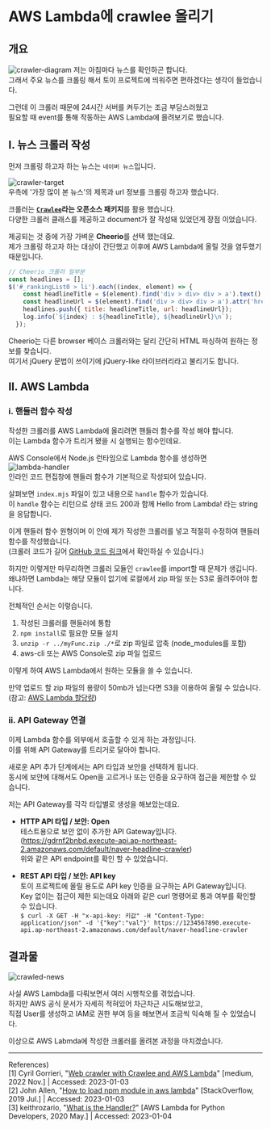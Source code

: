 
# AWS Lambda에 crawlee 올리기

## 개요
![crawler-diagram](../../../public/img/aws/crawler-diagram.png)
저는 아침마다 뉴스를 확인하곤 합니다.  
그래서 주요 뉴스를 크롤링 해서 토이 프로젝트에 띄워주면 편하겠다는 생각이 들었습니다.

그런데 이 크롤러 때문에 24시간 서버를 켜두기는 조금 부담스러웠고  
필요할 때 event를 통해 작동하는 AWS Lambda에 올려보기로 했습니다.

## Ⅰ. 뉴스 크롤러 작성
먼저 크롤링 하고자 하는 뉴스는 `네이버 뉴스`입니다.

![crawler-target](../../../public/img/aws/crawler-target.png)  
우측에 '가장 많이 본 뉴스'의 제목과 url 정보를 크롤링 하고자 했습니다.

크롤러는 **[`Crawlee`](www.google.com)라는 오픈소스 패키지**를 활용 했습니다.  
다양한 크롤러 클래스를 제공하고 document가 잘 작성돼 있었던게 장점 이었습니다.

제공되는 것 중에 가장 가벼운 **Cheerio**를 선택 했는데요.  
제가 크롤링 하고자 하는 대상이 간단했고 이후에 AWS Lambda에 올릴 것을 염두했기 때문입니다.

```js
// Cheerio 크롤러 일부분
const headlines = [];
$('#_rankingList0 > li').each((index, element) => {
    const headlineTitle = $(element).find('div > div> div > a').text();
    const headlineUrl = $(element).find('div > div> div > a').attr('href');
    headlines.push({ title: headlineTitle, url: headlineUrl});
    log.info(`${index} : ${headlineTitle}, ${headlineUrl}\n`);
  });
```
Cheerio는 다른 browser 베이스 크롤러와는 달리 간단히 HTML 파싱하여 원하는 정보를 찾습니다.  
여기서 jQuery 문법이 쓰이기에 jQuery-like 라이브러리라고 불리기도 합니다.

## Ⅱ. AWS Lambda
### ⅰ. 핸들러 함수 작성
작성한 크롤러를 AWS Lambda에 올리려면 핸들러 함수를 작성 해야 합니다.  
이는 Lambda 함수가 트리거 됐을 시 실행되는 함수인데요.

AWS Console에서 Node.js 런타임으로 Lambda 함수를 생성하면   
![lambda-handler](../../../public/img/aws/lambda-handler.png)  
인라인 코드 편집창에 핸들러 함수가 기본적으로 작성되어 있습니다.

살펴보면 `index.mjs` 파일이 있고 내용으로 `handle` 함수가 있습니다.  
이 `handle` 함수는 리턴으로 상태 코드 200과 함께 Hello from Lambda! 라는 string을 응답합니다.

이게 핸들러 함수 원형이며 이 안에 제가 작성한 크롤러를 넣고 적절히 수정하여 핸들러 함수를 작성했습니다.  
(크롤러 코드가 길어 [GitHub 코드 링크](https://github.com/0-Chan/news-headline-crawler)에서 확인하실 수 있습니다.)

하지만 이렇게만 마무리하면 크롤러 모듈인 `crawlee`를 import할 때 문제가 생깁니다.  
왜냐하면 Lambda는 해당 모듈이 없기에 로컬에서 zip 파일 또는 S3로 올려주어야 합니다.

전체적인 순서는 이렇습니다.
1. 작성된 크롤러를 핸들러에 통합
2. `npm install`로 필요한 모듈 설치
3. `unzip -r ../myFunc.zip ./*`로 zip 파일로 압축 (node_modules를 포함)
4. aws-cli 또는 AWS Console로 zip 파일 업로드

이렇게 하여 AWS Lambda에서 원하는 모듈을 쓸 수 있습니다.

만약 업로드 할 zip 파일의 용량이 50mb가 넘는다면 S3을 이용하여 올릴 수 있습니다.  
(참고: [AWS Lambda 할당량](https://docs.aws.amazon.com/ko_kr/lambda/latest/dg/gettingstarted-limits.html))
### ⅱ. API Gateway 연결
이제 Lambda 함수를 외부에서 호출할 수 있게 하는 과정입니다.  
이를 위해 API Gateway를 트리거로 달아야 합니다.

새로운 API 추가 단계에서는 API 타입과 보안을 선택하게 됩니다.  
동시에 보안에 대해서도 Open을 고르거나 또는 인증을 요구하여 접근을 제한할 수 있습니다.

저는 API Gateway를 각각 타입별로 생성을 해보았는데요.
- **HTTP API 타입 / 보안: Open**  
테스트용으로 보안 없이 추가한 API Gateway입니다.  
(https://gdrnf2bnbd.execute-api.ap-northeast-2.amazonaws.com/default/naver-headline-crawler)  
위와 같은 API endpoint를 확인 할 수 있었습니다.

- **REST API 타입 / 보안: API key**  
토이 프로젝트에 올릴 용도로 API key 인증을 요구하는 API Gateway입니다.  
Key 없이는 접근이 제한 되는데요 아래와 같은 curl 명령어로 통과 여부를 확인할 수 있습니다.  
`$ curl -X GET -H "x-api-key: 키값" -H "Content-Type: application/json" -d '{"key":"val"}' https://1234567890.execute-api.ap-northeast-2.amazonaws.com/default/naver-headline-crawler`

## 결과물
![crawled-news](../../../public/img/aws/crawled-news.webp)

사실 AWS Lambda를 다뤄보면서 여러 시행착오를 겪었습니다.  
하지만 AWS 공식 문서가 자세히 적혀있어 차근차근 시도해보았고,  
직접 User를 생성하고 IAM로 권한 부여 등을 해보면서 조금씩 익숙해 질 수 있었습니다.

이상으로 AWS Labmda에 작성한 크롤러를 올려본 과정을 마치겠습니다.
- - -
References)  
[1] Cyril Gorrieri, "[Web crawler with Crawlee and AWS Lambda](https://cyril-gorrieri.medium.com/web-crawler-with-crawlee-and-aws-lambda-223582bdca3e)" [medium, 2022 Nov.] | Accessed: 2023-01-03  
[2] John Allen, "[How to load npm module in aws lambda](https://stackoverflow.com/questions/34437900/how-to-load-npm-modules-in-aws-lambda)" [StackOverflow, 2019 Jul.] | Accessed: 2023-01-03  
[3] keithrozario, "[What is the Handler?](https://aws-lambda-for-python-developers.readthedocs.io/en/latest/02_event_and_context/)" [AWS Lambda for Python Developers, 2020 May.] | Accessed: 2023-01-04  